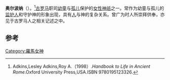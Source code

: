 {{Infobox deity|type=roman
| name = 奥尔波纳
| god_of = [[幼童|幼童]]与[[孤儿|孤儿]]的监护女神
}}
'''奥尔波纳'''（{{lang-en|Orbona}}）。<ref>Adkins,Lesley Adkins,Roy A.（1998）.''Handbook to Life in Ancient Rome''.Oxford University Press,USA.ISBN 9780195123326.</ref>[[古罗马|古罗马]]职司[[幼童|幼童]]与[[孤儿|孤儿]]保护的[[女性|女性]][[神祇|神祇]]之一。常作为幼童与孤儿的[[监护人|监护人]]和守护神的形象出现，具有[[人|人]]与神的复杂关系。曾广为时人所崇拜供奉，亦见于古罗马人之相关记述之中。

== 参考 ==
{{reflist}}

[[Category:羅馬女神|Category:羅馬女神]]